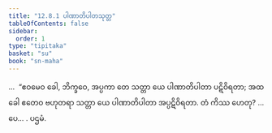 ```yaml
---
title: "12.8.1 ပါဏာတိပါတသုတ္တ"
tableOfContents: false
sidebar:
  order: 1
type: "tipitaka"
basket: "su"
book: "sn-maha"
---
```



<DynamicBreadcrumb />

<Division number="1141" book="sn-maha">

<Paragraph number="2459" book="sn-maha">
…  “ဧဝမေဝ ခေါ, ဘိက္ခဝေ, အပ္ပကာ တေ သတ္တာ ယေ ပါဏာတိပါတာ ပဋိဝိရတာ; အထ ခေါ ဧတေဝ ဗဟုတရာ သတ္တာ ယေ ပါဏာတိပါတာ အပ္ပဋိဝိရတာ. တံ ကိဿ ဟေတု? …ပေ… .

</Paragraph>
</Division>

<Paragraph number="2460" type="center" book="sn-maha">
ပဌမံ.
</Paragraph>